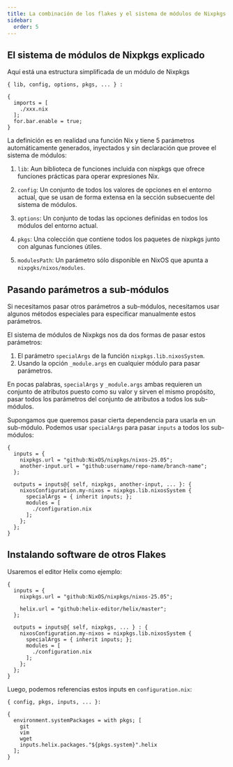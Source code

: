 ```yaml
---
title: La combinación de los flakes y el sistema de módulos de Nixpkgs
sidebar: 
  order: 5
---
```


## El sistema de módulos de Nixpkgs explicado 

Aquí está una estructura simplificada de un módulo de Nixpkgs

```code :language nix :eval false 
{ lib, config, options, pkgs, ... } :

{
  imports = [
    ./xxx.nix 
  ];
  for.bar.enable = true;
}
```

La definición es en realidad una función Nix y tiene 5 parámetros automáticamente generados,
inyectados y sin declaración que provee el sistema de módulos: 

1. `lib`: Aun biblioteca de funciones incluida con nixpkgs que ofrece funciones prácticas 
  para operar expresiones Nix.

2. `config`: Un conjunto de todos los valores de opciones en el entorno actual, que se usan 
  de forma extensa en la sección subsecuente del sistema de módulos.
3. `options`: Un conjunto de todas las opciones definidas en todos los módulos del entorno 
  actual.
4. `pkgs`: Una colección que contiene todos los paquetes de nixpkgs junto con algunas 
  funciones útiles.
5. `modulesPath`: Un parámetro sólo disponible en NixOS que apunta a 
  `nixpgks/nixos/modules`.

## Pasando parámetros a sub-módulos 
Si necesitamos pasar otros parámetros a sub-módulos, necesitamos usar algunos métodos 
especiales para especificar manualmente estos parámetros.

El sistema de módulos de Nixpkgs nos da dos formas de pasar estos parámetros:

1. El parámetro `specialArgs` de la función `nixpkgs.lib.nixosSystem`.
2. Usando la opción `_module.args` en cualquier módulo para pasar parámetros.

En pocas palabras, `specialArgs` y `_module.args` ambas requieren un conjunto de atributos 
puesto como su valor y sirven el mismo propósito, pasar todos los parámetros del conjunto 
de atributos a todos los sub-módulos. 

Supongamos que queremos pasar cierta dependencia para usarla en un sub-módulo. Podemos 
usar `specialArgs` para pasar `inputs` a todos los sub-módulos:

```code :language nix :eval false 
{
  inputs = {
    nixpkgs.url = "github:NixOS/nixpkgs/nixos-25.05";
    another-input.url = "github:username/repo-name/branch-name";
  };
  
  outputs = inputs@{ self, nixpkgs, another-input, ... }: {
    nixosConfiguration.my-nixos = nixpkgs.lib.nixosSystem {
      specialArgs = { inherit inputs; };
      modules = [
        ./configuration.nix
      ];
    }; 
  };
} 
```

## Instalando software de otros Flakes 

Usaremos el editor Helix como ejemplo:

```code :language nix :eval false 
{
  inputs = {
    nixpkgs.url = "github:NixOS/nixpkgs/nixos-25.05";
    
    helix.url = "github:helix-editor/helix/master";
  };
  
  outputs = inputs@{ self, nixpkgs, ... } : {
    nixosConfiguration.my-nixos = nixpkgs.lib.nixosSystem {
      specialArgs = { inherit inputs; };
      modules = [
        ./configuration.nix 
      ];
    };  
  };
} 
```
Luego, podemos referencias estos inputs en `configuration.nix`:

```code :language nix :eval false 
{ config, pkgs, inputs, ... }: 

{
  environment.systemPackages = with pkgs; [
    git 
    vim 
    wget 
    inputs.helix.packages."${pkgs.system}".helix 
  ];
}
```



